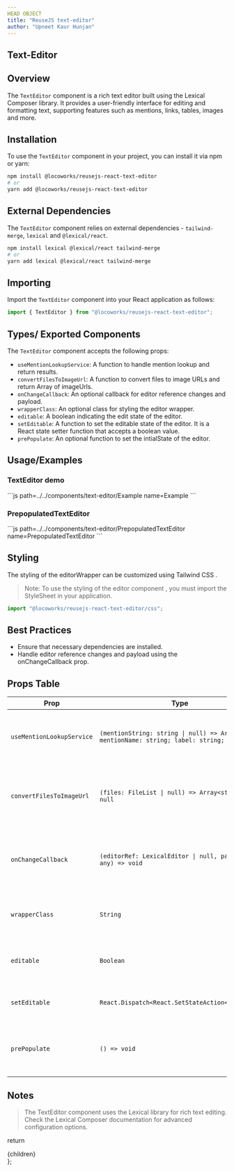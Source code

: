 ```yaml
---
HEAD OBJECT
title: "ReuseJS text-editor"
author: "Upneet Kaur Hunjan"
---
```


## Text-Editor

## Overview

The `TextEditor` component is a rich text editor built using the Lexical Composer library. It provides a user-friendly interface for editing and formatting text, supporting features such as mentions, links, tables, images and more.

## Installation

To use the `TextEditor` component in your project, you can install it via npm or yarn:

```bash
npm install @locoworks/reusejs-react-text-editor
# or
yarn add @locoworks/reusejs-react-text-editor
```

## External Dependencies

The `TextEditor` component relies on external dependencies - `tailwind-merge`, `lexical` and `@lexical/react`.

```bash
npm install lexical @lexical/react tailwind-merge
# or
yarn add lexical @lexical/react tailwind-merge
```

## Importing

Import the `TextEditor` component into your React application as follows:

```jsx
import { TextEditor } from "@locoworks/reusejs-react-text-editor";
```

## Types/ Exported Components

The `TextEditor` component accepts the following props:

- `useMentionLookupService`: A function to handle mention lookup and return results.
- `convertFilesToImageUrl`: A function to convert files to image URLs and return Array of imageUrls.
- `onChangeCallback`: An optional callback for editor reference changes and payload.
- `wrapperClass`: An optional class for styling the editor wrapper.
- `editable`: A boolean indicating the edit state of the editor.
- `setEditable`: A function to set the editable state of the editor. It is a React state setter function that accepts a boolean value.
- `prePopulate`: An optional function to set the intialState of the editor.

## Usage/Examples

### TextEditor demo
<Example/>
```js path=../../components/text-editor/Example name=Example
```

### PrepopulatedTextEditor 
<PrepopulatedTextEditor/>
```js path=../../components/text-editor/PrepopulatedTextEditor name=PrepopulatedTextEditor
```

## Styling

The styling of the editorWrapper can be customized using Tailwind CSS .

> Note: To use the styling of the editor component , you must import the StyleSheet in your application.
```jsx
import "@locoworks/reusejs-react-text-editor/css";
```

## Best Practices

- Ensure that necessary dependencies are installed.
- Handle editor reference changes and payload using the onChangeCallback prop.

## Props Table

| Prop                  | Type                                 | Description                                                                                                       |
| --------------------- | ------------------------------------ | ----------------------------------------------------------------------------------------------------------------- |
| `useMentionLookupService` | `(mentionString: string \| null) => Array<{ mentionName: string; label: string; }>`                             | A function to handle mention lookup and return results.                                                           |
| `convertFilesToImageUrl`   | `(files: FileList \| null) => Array<string> \| null`                             | A function to convert files to image URLs and return image URLs.                                                  |
| `onChangeCallback`       | `(editorRef: LexicalEditor \| null, payload: any) => void`                             | An optional callback for editor reference changes and payload.                                                    |
| `wrapperClass`           | `String`                               | An optional class for styling the editor wrapper.                                                                  |
| `editable`               | `Boolean`                              | A boolean indicating the edit state of the editor.                                                                |
| `setEditable`            | `React.Dispatch<React.SetStateAction<boolean>>`                             | Sets the editable state of the editor.                        |
| `prePopulate`            | `() => void`                             | An optional function to set the initial state of the editor.                                                       |

## Notes
>The TextEditor component uses the Lexical library for rich text editing.
Check the Lexical Composer documentation for advanced configuration options.

  return <div className="prose max-w-full mx-4 pb-10" >{children}</div>
};
